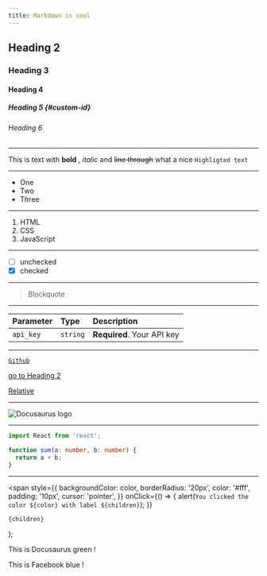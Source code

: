 ```yaml
---
title: Markdown is cool
---
```


<!-- # Heading 1 -->

## Heading 2

### Heading 3

#### Heading 4

##### Heading 5 {#custom-id}

###### Heading 6

---

This is text with **bold** , _italic_ and ~~line through~~
what a nice `Highligted text`

---

- One
- Two
- Three

---

1. HTML
2. CSS
3. JavaScript

---

- [ ] unchecked
- [x] checked

---

> Blockquote

---

<!-- : will make header text align left -->

| Parameter | Type     | Description                |
| :-------- | :------- | :------------------------- |
| `api_key` | `string` | **Required**. Your API key |

---

[`Github`](https://github.com/MomenSherif)

[go to Heading 2](#heading-2)

[Relative](tutorial-basics/congratulations)

---

![Docusaurus logo](/img/docusaurus.png)

---

<!-- title="/src/sum.ts" {1,2-4}  -->

```typescript
import React from 'react';

function sum(a: number, b: number) {
  return a + b;
}
```

---

  <span
    style={{
      backgroundColor: color,
      borderRadius: '20px',
      color: '#fff',
      padding: '10px',
      cursor: 'pointer',
    }}
    onClick={() => {
      alert(`You clicked the color ${color} with label ${children}`);
    }}
  >
    {children}
  </span>
);

This is <Highlight color="#25c2a0">Docusaurus green</Highlight> !

This is <Highlight color="#1877F2">Facebook blue</Highlight> !
